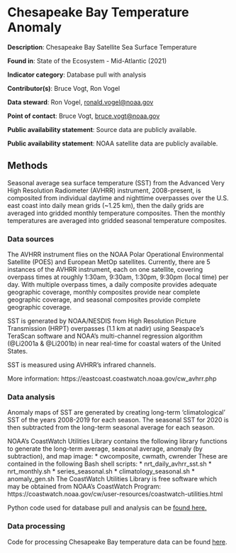 # Chesapeake Bay Temperature Anomaly 

**Description**: Chesapeake Bay Satellite Sea Surface Temperature

**Found in**: State of the Ecosystem - Mid-Atlantic (2021)

**Indicator category**: Database pull with analysis

**Contributor(s)**: Bruce Vogt, Ron Vogel
  
**Data steward**: Ron Vogel, <ronald.vogel@noaa.gov>
  
**Point of contact**: Bruce Vogt, <bruce.vogt@noaa.gov> 
  
**Public availability statement**: Source data are publicly available.
  
**Public availability statement**: NOAA satellite data are publicly available.

## Methods
Seasonal average sea surface temperature (SST) from the Advanced Very High Resolution Radiometer (AVHRR) instrument, 2008-present, is composited from individual daytime and nighttime overpasses over the U.S. east coast into daily mean grids (~1.25 km), then the daily grids are averaged into gridded monthly temperature composites. Then the monthly temperatures are averaged into gridded seasonal temperature composites.

### Data sources
The AVHRR instrument flies on the NOAA Polar Operational Environmental Satellite (POES) and European MetOp satellites. Currently, there are 5 instances of the AVHRR instrument, each on one satellite, covering overpass times at roughly 1:30am, 9:30am, 1:30pm, 9:30pm (local time) per day. With multiple overpass times, a daily composite provides adequate geographic coverage, monthly composites provide near complete geographic coverage, and seasonal composites provide complete geographic coverage.

SST is generated by NOAA/NESDIS from High Resolution Picture Transmission (HRPT) overpasses (1.1 km at nadir) using Seaspace's TeraScan software and NOAA's multi-channel regression algorithm (@Li2001a & @Li2001b) in near real-time for coastal waters of the United States.

SST is measured using AVHRR's infrared channels. 

More information: https://eastcoast.coastwatch.noaa.gov/cw_avhrr.php

### Data analysis
Anomaly maps of SST are generated by creating long-term 'climatological' SST of the years 2008-2019 for each season. The seasonal SST for 2020 is then subtracted from the long-term seasonal average for each season.


NOAA's CoastWatch Utilities Library contains the following library functions to generate the long-term average, seasonal average, anomaly (by subtraction), and map image:
  * cwcomposite, cwmath, cwrender
These are contained in the following Bash shell scripts:
  * nrt_daily_avhrr_sst.sh
  * nrt_monthly.sh
  * series_seasonal.sh
  * climatology_seasonal.sh
  * anomaly_gen.sh
The CoastWatch Utilities Library is free software which may be obtained from NOAA's CoastWatch Program:
https://coastwatch.noaa.gov/cw/user-resources/coastwatch-utilities.html

Python code used for database pull and analysis can be [found here.](https://github.com/NOAA-EDAB/tech-doc/blob/master/R/stored_scripts/cbibs)

### Data processing
Code for processing Chesapeake Bay temperature data can be found [here](https://github.com/NOAA-EDAB/ecodata/blob/master/data-raw/get_ch_bay_temp.R).